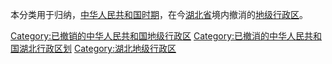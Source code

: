 本分类用于归纳，[[中华人民共和国时期|中华人民共和国时期]]，在今[[湖北省|湖北省]]境内撤消的[[地级行政区|地级行政区]]。

[[Category:已撤销的中华人民共和国地级行政区|Category:已撤销的中华人民共和国地级行政区]]
[[Category:已撤消的中华人民共和国湖北行政区划|Category:已撤消的中华人民共和国湖北行政区划]]
[[Category:湖北地级行政区|Category:湖北地级行政区]]